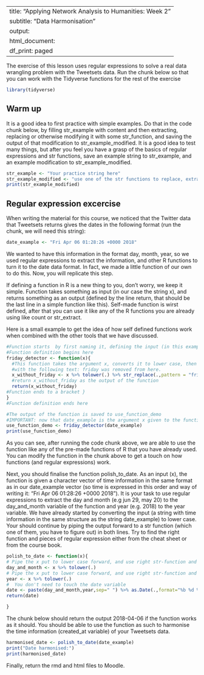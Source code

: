 
---
title: "Applying Network Analysis to Humanities: Week 2"
subtitle: "Data Harmonisation"
output:
  html_document:
    df_print: paged
---

The exercise of this lesson uses regular expressions to solve a real data wrangling problem with the Tweetsets data. Run the chunk below so that you 
can work with the Tidyverse functions for the rest of the exercise 
```r
library(tidyverse)
```
## Warm up
It is a good idea to first practice with simple examples. Do that in the code chunk below, by filling str_example with content and then extracting, replacing or otherwise modifying it with some str_function, and saving the output of that modification to str_example_modified. It is a good idea to test many things, but after you feel you have a grasp of the basics of regular expressions and str functions, save an example string to str_example, and an example modification to str_example_modified.
```r
str_example <- "Your practice string here"
str_example_modified <- "use one of the str functions to replace, extract or otherwise manipulate the str_example, and save the output to this variable" 
print(str_example_modified)
```

## Regular expression excercise
When writing the material for this course, we noticed that the Twitter data that Tweetsets returns gives the dates in the following format (run the chunk, we will 
need this string):
```r
date_example <- "Fri Apr 06 01:28:26 +0000 2018"
```

We wanted to have this information in the format day, month, year, so we used regular expressions to extract
the information, and other R functions to turn it to the date data format. In fact, we made
a little function of our own to do this. Now, you will replicate this step.

If defining a function in R is a new thing to you, don't worry, we keep it simple. Function takes something as input (in our case the string x), and returns something as an output (defined by the line return, that should be the last line in a simple function like this). Self-made function is wirst defined, after that you can use it like any of the R functions you are already using like count or str_extract. 

Here is a small example to get the idea of how self defined functions work when combined with the other tools that we have discussed. 

```r
#Function starts  by first naming it, defining the input (in this example by writing function(x),and writing a bracket {. 
#Function definition begins here
friday_detector <- function(x){
  #This function takes the argument x, converts it to lower case, then detects "fri" from it, and replaces it
  #with the following text: friday was removed from here.
  x_without_friday <- x %>% tolower(.) %>% str_replace(.,pattern = "fri",replacement = "friday was removed from here")  
  #return x_without_friday as the output of the function
  return(x_without_friday)
#Function ends to a bracket }
}
#Function definition ends here

#The output of the function is saved to use_function_demo
#IMPORTANT: now that date_example is the argument x given to the function, the function performs is task (detecting and removing friday) from date_example.
use_function_demo <- friday_detector(date_example)
print(use_function_demo)

```
As you can see, after running the code chunk above, we are able to use the function like any of the pre-made functions of R that you have already used. You can modify the function in the chunk above to get a touch on how functions (and regular expressions) work. 

Next, you should finalise the function polish_to_date. As an input (x), the function is given a character vector of time information in the same format as in our date_example vector (so time is expressed in this order and way of writing it: "Fri Apr 06 01:28:26 +0000 2018"). It is your task to use regular expressions to extract the day and month (e.g jun 29, may 20) to the day_and_month variable of the function and year (e.g. 2018) to the year variable. We have already started by
converting the input (a string with time information in the same structure as the string date_example) to lower case. Your should continue by piping the output forward to a str function (which one of them, you have to figure out) in both lines. Try to find the right function and pieces of regular expression either from the cheat sheet or from the course book.

```r
polish_to_date <- function(x){
# Pipe the x put to lower case forward, and use right str-function and regular expression to get the day and month to the variable day and month
day_and_month <- x %>% tolower(.) 
# Pipe the x put to lower case forward, and use right str-function and regular expression to get the year to the variable year
year <- x %>% tolower(.)
#  You don't need to touch the date variable
date <- paste(day_and_month,year,sep=" ") %>% as.Date(.,format="%b %d %Y")
return(date)

}

```
The chunk below should return the output 2018-04-06 if the function works as it should. You should be able to use the function as
such to harmonise the time information (created_at variable) of your Tweetsets data.
```r
harmonised_date <- polish_to_date(date_example)
print("Date harmonised:")
print(harmonised_date)

```
Finally, return the rmd and html files to Moodle.
